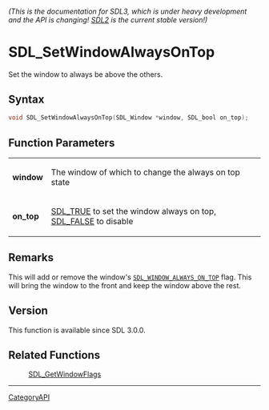 ====== (This is the documentation for SDL3, which is under heavy development and the API is changing! [https://wiki.libsdl.org/SDL2/ SDL2] is the current stable version!) ======
= SDL_SetWindowAlwaysOnTop =

Set the window to always be above the others.

== Syntax ==

<syntaxhighlight lang='c'>
void SDL_SetWindowAlwaysOnTop(SDL_Window *window, SDL_bool on_top);
</syntaxhighlight>

== Function Parameters ==

{|
|'''window'''
|The window of which to change the always on top state
|-
|'''on_top'''
|[[SDL_TRUE]] to set the window always on top, [[SDL_FALSE]] to disable
|}

== Remarks ==

This will add or remove the window's
<code>[[SDL_WINDOW_ALWAYS_ON_TOP]]</code> flag. This will bring the window
to the front and keep the window above the rest.

== Version ==

This function is available since SDL 3.0.0.

== Related Functions ==

:[[SDL_GetWindowFlags]]

----
[[CategoryAPI]]


